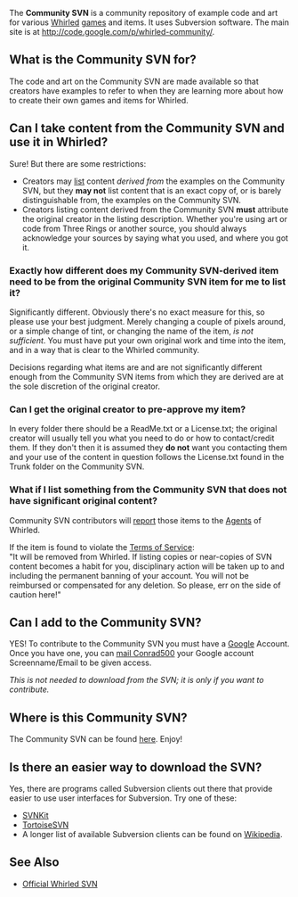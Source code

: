 {{third-party tool}}
The '''Community SVN''' is a community repository of example code and art for various [[Whirled]] [[game|games]] and items.  It uses Subversion software.  The main site is at http://code.google.com/p/whirled-community/.

==What is the Community SVN for?==
The code and art on the Community SVN are made available so that creators have examples to refer to when they are learning more about how to create their own games and items for Whirled.  

==Can I take content from the Community SVN and use it in Whirled?==
Sure!  But there are some restrictions:
* Creators may [[list]] content ''derived from'' the examples on the Community SVN, but they '''may not''' list content that is an exact copy of, or is barely distinguishable from, the examples on the Community SVN. 
* Creators listing content derived from the Community SVN '''must''' attribute the original creator in the listing description.  Whether you're using art or code from Three Rings or another source, you should always acknowledge your sources by saying what you used, and where you got it.

===Exactly how different does my Community SVN-derived item need to be from the original Community SVN item for me to list it?===
Significantly different.  Obviously there's no exact measure for this, so please use your best judgment.  Merely changing a couple of pixels around, or a simple change of tint, or changing the name of the item, ''is not sufficient''.  You must have put your own original work and time into the item, and in a way that is clear to the Whirled community.

Decisions regarding what items are and are not significantly different enough from the Community SVN items from which they are derived are at the sole discretion of the original creator.

===Can I get the original creator to pre-approve my item?===
In every folder there should be a ReadMe.txt or a License.txt; the original creator will usually tell you what you need to do or how to contact/credit them. If they don't then it is assumed they '''do not''' want you contacting them and your use of the content in question follows the License.txt found in the Trunk folder on the Community SVN.

===What if I list something from the Community SVN that does not have significant original content?===
Community SVN contributors will [[report]] those items to the [[Agent]]s of Whirled. 

If the item is found to violate the [[Terms of Service]]:<br>
"It will be removed from Whirled.  If listing copies or near-copies of SVN content becomes a habit for you, disciplinary action will be taken up to and including the permanent banning of your account.  You will not be reimbursed or compensated for any deletion.  So please, err on the side of caution here!"

==Can I add to the Community SVN?==
YES! To contribute to the Community SVN you must have a [http://www.google.com Google] Account. Once you have one, you can [http://www.whirled.com/#mail-w_m_20260 mail Conrad500] your Google account Screenname/Email to be given access.

''This is not needed to download from the SVN; it is only if you want to contribute.''

==Where is this Community SVN?==
The Community SVN can be found [http://whirled-community.googlecode.com/svn/trunk/ here].  Enjoy!

== Is there an easier way to download the SVN? ==
Yes, there are programs called Subversion clients out there that provide easier to use user interfaces for Subversion.  Try one of these:
* [http://svnkit.com/ SVNKit]
* [http://tortoisesvn.net/ TortoiseSVN]
* A longer list of available Subversion clients can be found on [[Wikipedia:Comparison of Subversion clients|Wikipedia]].

== See Also ==
*[[SVN FAQ|Official Whirled SVN]]